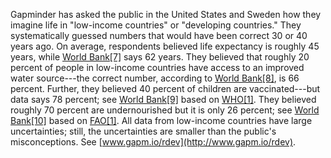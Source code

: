 
Gapminder has asked the public in the United States and Sweden how they imagine life in "low-income countries" or "developing countries." They systematically guessed numbers that would have been correct 30 or 40 years ago. On average, respondents believed life expectancy is roughly 45 years, while [World Bank[7]](http://gapm.io/xwb177) says 62 years. They believed that roughly 20 percent of people in low-income countries have access to an improved water source---the correct number, according to [World Bank[8]](http://gapm.io/xwb178), is 66 percent. Further, they believed 40 percent of children are vaccinated---but data says 78 percent; see [World Bank[9]](http://gapm.io/xwb179) based on [WHO[1]](http://gapm.io/xwhoim). They believed roughly 70 percent are undernourished but it is only 26 percent; see [World Bank[10]](http://www.who.int/gho/tb/) based on [FAO[1]](http://gapm.io/faoh2006). All data from low-income countries have large uncertainties; still, the uncertainties are smaller than the public's misconceptions. See [www.gapm.io/rdev](http://www.gapm.io/rdev).